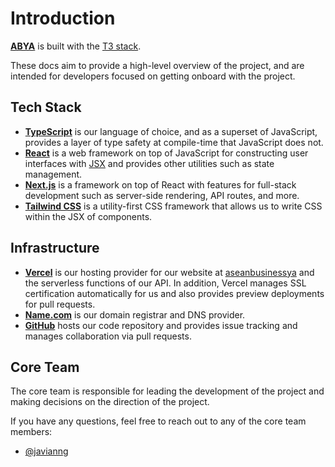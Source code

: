 # Introduction

[**ABYA**](https://www.aseanbusinessya.com/) is built with the [T3 stack](https://create.t3.gg/).

These docs aim to provide a high-level overview of the project, and are intended for developers focused on getting onboard
with the project.

## Tech Stack

-   [**TypeScript**](https://www.typescriptlang.org/) is our language of choice, and as a superset of JavaScript, provides
    a layer of type safety at compile-time that JavaScript does not.
-   [**React**](https://react.dev) is a web framework on top of JavaScript for constructing user interfaces with [JSX](https://react.dev/learn/writing-markup-with-jsx)
    and provides other utilities such as state management.
-   [**Next.js**](https://nextjs.org/) is a framework on top of React with features for full-stack development such as
    server-side rendering, API routes, and more.
-   [**Tailwind CSS**](https://tailwindcss.com/) is a utility-first CSS framework that allows us to write CSS within the JSX of components.

## Infrastructure

-   [**Vercel**](https://vercel.com/) is our hosting provider for our website at [aseanbusinessya](https://www.aseanbusinessya.com/) and the serverless functions of our API.
    In addition, Vercel manages SSL certification automatically for us and also provides preview deployments for pull requests.
-   [**Name.com**](https://www.name.com/) is our domain registrar and DNS provider.
-   [**GitHub**](https://github.com/your-travel-planner/frontend) hosts our code repository and provides issue tracking and manages collaboration via pull requests.

## Core Team

The core team is responsible for leading the development of the project and making decisions on the direction of the project.

If you have any questions, feel free to reach out to any of the core team members:

-   [@javianng](https://github.com/javianng)
